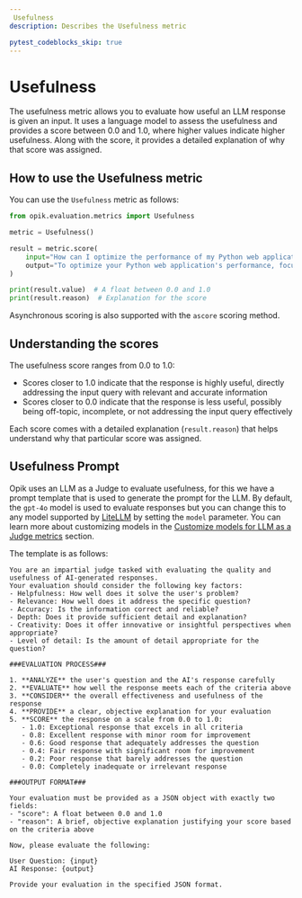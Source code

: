 ```yaml
---
 Usefulness
description: Describes the Usefulness metric

pytest_codeblocks_skip: true
---
```


# Usefulness

The usefulness metric allows you to evaluate how useful an LLM response is given an input. It uses a language model to assess the usefulness and provides a score between 0.0 and 1.0, where higher values indicate higher usefulness. Along with the score, it provides a detailed explanation of why that score was assigned.

## How to use the Usefulness metric

You can use the `Usefulness` metric as follows:

```python
from opik.evaluation.metrics import Usefulness

metric = Usefulness()

result = metric.score(
    input="How can I optimize the performance of my Python web application?",
    output="To optimize your Python web application's performance, focus on these key areas:\n1. Database optimization: Use connection pooling, index frequently queried fields, and cache common queries\n2. Caching strategy: Implement Redis or Memcached for session data and frequently accessed content\n3. Asynchronous operations: Use async/await for I/O-bound operations to handle more concurrent requests\n4. Code profiling: Use tools like cProfile to identify bottlenecks in your application\n5. Load balancing: Distribute traffic across multiple server instances for better scalability",
)

print(result.value)  # A float between 0.0 and 1.0
print(result.reason)  # Explanation for the score
```

Asynchronous scoring is also supported with the `ascore` scoring method.

## Understanding the scores

The usefulness score ranges from 0.0 to 1.0:

- Scores closer to 1.0 indicate that the response is highly useful, directly addressing the input query with relevant and accurate information
- Scores closer to 0.0 indicate that the response is less useful, possibly being off-topic, incomplete, or not addressing the input query effectively

Each score comes with a detailed explanation (`result.reason`) that helps understand why that particular score was assigned.

## Usefulness Prompt

Opik uses an LLM as a Judge to evaluate usefulness, for this we have a prompt template that is used to generate the prompt for the LLM. By default, the `gpt-4o` model is used to evaluate responses but you can change this to any model supported by [LiteLLM](https://docs.litellm.ai/docs/providers) by setting the `model` parameter. You can learn more about customizing models in the [Customize models for LLM as a Judge metrics](/evaluation/metrics/custom_model) section.

The template is as follows:

```
You are an impartial judge tasked with evaluating the quality and usefulness of AI-generated responses.
Your evaluation should consider the following key factors:
- Helpfulness: How well does it solve the user's problem?
- Relevance: How well does it address the specific question?
- Accuracy: Is the information correct and reliable?
- Depth: Does it provide sufficient detail and explanation?
- Creativity: Does it offer innovative or insightful perspectives when appropriate?
- Level of detail: Is the amount of detail appropriate for the question?

###EVALUATION PROCESS###

1. **ANALYZE** the user's question and the AI's response carefully
2. **EVALUATE** how well the response meets each of the criteria above
3. **CONSIDER** the overall effectiveness and usefulness of the response
4. **PROVIDE** a clear, objective explanation for your evaluation
5. **SCORE** the response on a scale from 0.0 to 1.0:
   - 1.0: Exceptional response that excels in all criteria
   - 0.8: Excellent response with minor room for improvement
   - 0.6: Good response that adequately addresses the question
   - 0.4: Fair response with significant room for improvement
   - 0.2: Poor response that barely addresses the question
   - 0.0: Completely inadequate or irrelevant response

###OUTPUT FORMAT###

Your evaluation must be provided as a JSON object with exactly two fields:
- "score": A float between 0.0 and 1.0
- "reason": A brief, objective explanation justifying your score based on the criteria above

Now, please evaluate the following:

User Question: {input}
AI Response: {output}

Provide your evaluation in the specified JSON format.
```
